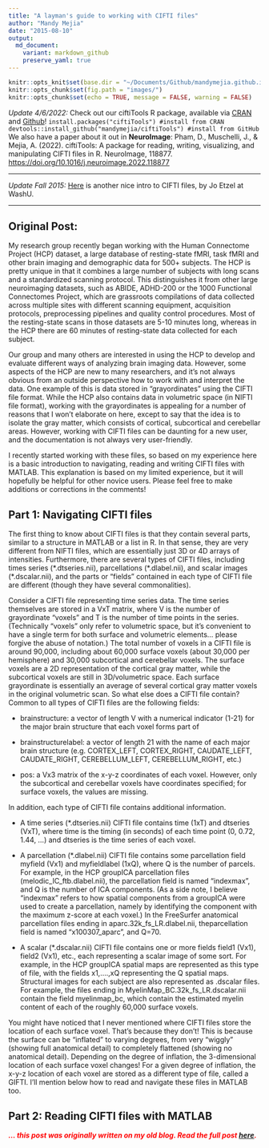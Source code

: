 ```yaml
---
title: "A layman's guide to working with CIFTI files"
author: "Mandy Mejia"
date: "2015-08-10"
output:
  md_document:
    variant: markdown_github
    preserve_yaml: true
---
```


```r
knitr::opts_knit$set(base.dir = "~/Documents/Github/mandymejia.github.io/", base.url = "/")
knitr::opts_chunk$set(fig.path = "images/")
knitr::opts_chunk$set(echo = TRUE, message = FALSE, warning = FALSE)
```

*Update 4/6/2022:* Check out our ciftiTools R package, available via [CRAN](https://cran.r-project.org/web/packages/ciftiTools/index.html) and [Github](https://github.com/mandymejia/ciftiTools)!
`install.packages("ciftiTools") #install from CRAN`
`devtools::install_github("mandymejia/ciftiTools") #install from GitHub`
We also have a paper about it out in **NeuroImage**: Pham, D., Muschelli, J., & Mejia, A. (2022). ciftiTools: A package for reading, writing, visualizing, and manipulating CIFTI files in R. NeuroImage, 118877. [https://doi.org/10.1016/j.neuroimage.2022.118877](https://doi.org/10.1016/j.neuroimage.2022.118877)

----

*Update Fall 2015:* [Here](https://mvpa.blogspot.com/2014/03/nifti-cifti-gifti-in-hcp-and-workbench.html) is another nice intro to CIFTI files, by Jo Etzel at WashU.


----

## Original Post:

My research group recently began working with the Human Connectome Project (HCP) dataset, a large database of resting-state fMRI, task fMRI and other brain imaging and demographic data for 500+ subjects.  The HCP is pretty unique in that it combines a large number of subjects with long scans and a standardized scanning protocol.  This distinguishes it from other large neuroimaging datasets, such as ABIDE, ADHD-200 or the 1000 Functional Connectomes Project, which are grassroots compilations of data collected across multiple sites with different scanning equipment, acquisition protocols, preprocessing pipelines and quality control procedures.  Most of the resting-state scans in those datasets are 5-10 minutes long, whereas in the HCP there are 60 minutes of resting-state data collected for each subject. 

Our group and many others are interested in using the HCP to develop and evaluate different ways of analyzing brain imaging data.  However, some aspects of the HCP are new to many researchers, and it's not always obvious from an outside perspective how to work with and interpret the data.  One example of this is data stored in "grayordinates" using the CIFTI file format.  While the HCP also contains data in volumetric space (in NIFTI file format), working with the grayordinates is appealing for a number of reasons that I won't elaborate on here, except to say that the idea is to isolate the gray matter, which consists of cortical, subcortical and cerebellar areas.  However, working with CIFTI files can be daunting for a new user, and the documentation is not always very user-friendly.

I recently started working with these files, so based on my experience here is a basic introduction to navigating, reading and writing CIFTI files with MATLAB.  This explanation is based on my limited experience, but it will hopefully be helpful for other novice users.  Please feel free to make additions or corrections in the comments!

## Part 1: Navigating CIFTI files

The first thing to know about CIFTI files is that they contain several parts, similar to a structure in MATLAB or a list in R.  In that sense, they are very different from NIFTI files, which are essentially just 3D or 4D arrays of intensities.  Furthermore, there are several types of CIFTI files, including times series (\*.dtseries.nii), parcellations (\*.dlabel.nii), and scalar images (\*.dscalar.nii), and the parts or "fields" contained in each type of CIFTI file are different (though they have several commonalities). 

Consider a CIFTI file representing time series data.  The time series themselves are stored in a VxT matrix, where V is the number of grayordinate "voxels" and T is the number of time points in the series.  (Technically "voxels" only refer to volumetric space, but it's convenient to have a single term for both surface and volumetric elements... please forgive the abuse of notation.)  The total number of voxels in a CIFTI file is around 90,000, including about 60,000 surface voxels (about 30,000 per hemisphere) and 30,000 subcortical and cerebellar voxels.  The surface voxels are a 2D representation of the cortical gray matter, while the subcortical voxels are still in 3D/volumetric space.  Each surface grayordinate is essentially an average of several cortical gray matter voxels in the original volumetric scan.  So what else does a CIFTI file contain?  Common to all types of CIFTI files are the following fields:

* brainstructure: a vector of length V with a numerical indicator (1-21) for the major brain structure that each voxel forms part of

* brainstructurelabel: a vector of length 21 with the name of each major brain structure (e.g. CORTEX_LEFT, CORTEX_RIGHT, CAUDATE_LEFT, CAUDATE_RIGHT, CEREBELLUM_LEFT, CEREBELLUM_RIGHT, etc.)

* pos: a Vx3 matrix of the x-y-z coordinates of each voxel.  However, only the subcortical and cerebellar voxels have coordinates specified; for surface voxels, the values are missing.

In addition, each type of CIFTI file contains additional information.

* A time series (*.dtseries.nii) CIFTI file contains time (1xT) and dtseries (VxT), where time is the timing (in seconds) of each time point (0, 0.72, 1.44, …) and dtseries is the time series of each voxel.

* A parcellation (*.dlabel.nii) CIFTI file contains some parcellation field myfield (Vx1) and myfieldlabel (1xQ), where Q is the number of parcels.  For example, in the HCP groupICA parcellation files (melodic_IC_ftb.dlabel.nii), the parcellation field is named "indexmax", and Q is the number of ICA components.  (As a side note, I believe "indexmax" refers to how spatial components from a groupICA were used to create a parcellation, namely by identifying the component with the maximum z-score at each voxel.)  In the FreeSurfer anatomical parcellation files ending in aparc.32k_fs_LR.dlabel.nii, theparcellation field is named "x100307_aparc", and Q=70.

* A scalar (*.dscalar.nii) CIFTI file contains one or more fields field1 (Vx1), field2 (Vx1), etc., each representing a scalar image of some sort.  For example, in the HCP groupICA spatial maps are represented as this type of file, with the fields x1,….,xQ representing the Q spatial maps.  Structural images for each subject are also represented as .dscalar files.  For example, the files ending in MyelinMap_BC.32k_fs_LR.dscalar.nii contain the field myelinmap_bc, which contain the estimated myelin content of each of the roughly 60,000 surface voxels.

You might have noticed that I never mentioned where CIFTI files store the location of each surface voxel.  That's because they don't!  This is because the surface can be "inflated" to varying degrees, from very "wiggly" (showing full anatomical detail) to completely flattened (showing no anatomical detail).  Depending on the degree of inflation, the 3-dimensional location of each surface voxel changes!  For a given degree of inflation, the x-y-z location of each voxel are stored as a different type of file, called a GIFTI.  I'll mention below how to read and navigate these files in MATLAB too.

## Part 2: Reading CIFTI files with MATLAB

<span style="color:red"> ***... this post was originally written on my old blog.  Read the full post [here](https://mandymejia.com/2015/08/10/a-laymans-guide-to-working-with-cifti-files/). *** </span>
